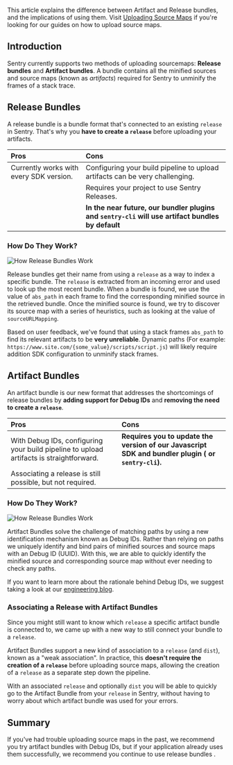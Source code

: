 This article explains the difference between Artifact and Release bundles, and the implications of using them. Visit [Uploading Source Maps](/platforms/javascript/guides/react/sourcemaps/uploading/) if you're looking for our guides on how to upload source maps.

## Introduction

Sentry currently supports two methods of uploading sourcemaps: **Release bundles** and **Artifact bundles**. A bundle contains all the minified sources and source maps (known as _artifacts_) required for Sentry to unminify the frames of a stack trace.

## Release Bundles

A release bundle is a bundle format that's connected to an existing `release` in Sentry. That's why you **have to create a `release`** before uploading your artifacts.

| Pros                                    | Cons                                                                                              |
| :-------------------------------------- | :------------------------------------------------------------------------------------------------ |
| Currently works with every SDK version. | Configuring your build pipeline to upload artifacts can be very challenging.                      |
|                                         | Requires your project to use Sentry Releases.                                                     |
|                                         | **In the near future, our bundler plugins and `sentry-cli` will use artifact bundles by default** |

### How Do They Work?

![How Release Bundles Work](release-bundles-updated.png)

Release bundles get their name from using a `release` as a way to index a specific bundle. The `release` is extracted from an incoming error and used to look up the most recent bundle. When a bundle is found, we use the value of `abs_path` in each frame to find the corresponding minified source in the retrieved bundle. Once the minified source is found, we try to discover its source map with a series of heuristics, such as looking at the value of `sourceURLMapping`.

Based on user feedback, we've found that using a stack frames `abs_path` to find its relevant artifacts to be **very unreliable**. Dynamic paths (For example: `https://www.site.com/{some_value}/scripts/script.js`) will likely require addition SDK configuration to unminify stack frames.

## Artifact Bundles

An artifact bundle is our new format that addresses the shortcomings of release bundles by **adding support for Debug IDs** and **removing the need to create a `release`**.

| Pros                                                                                    | Cons                                                                                                |
| :-------------------------------------------------------------------------------------- | :-------------------------------------------------------------------------------------------------- |
| With Debug IDs, configuring your build pipeline to upload artifacts is straightforward. | **Requires you to update the version of our Javascript SDK and bundler plugin ( or `sentry-cli`).** |
| Associating a release is still possible, but not required.                              |                                                                                                     |

### How Do They Work?

![How Release Bundles Work](artifact-bundles-updated.png)

Artifact Bundles solve the challenge of matching paths by using a new identification mechanism known as Debug IDs. Rather than relying on paths we uniquely identify and bind pairs of minified sources and source maps with an Debug ID (UUID). With this, we are able to quickly identify the minified source and corresponding source map without ever needing to check any paths.

<Note>

If you want to learn more about the rationale behind Debug IDs, we suggest taking a look at our [engineering blog](https://sentry.engineering/blog/the-case-for-debug-ids).

</Note>

### Associating a Release with Artifact Bundles

Since you might still want to know which `release` a specific artifact bundle is connected to, we came up with a new way to still connect your bundle to a `release`.

Artifact Bundles support a new kind of association to a `release` (and `dist`), known as a "weak association". In practice, this **doesn't require the creation of a `release`** before uploading source maps, allowing the creation of a `release` as a separate step down the pipeline.

With an associated `release` and optionally `dist` you will be able to quickly go to the Artifact Bundle from your `release` in Sentry, without having to worry about which artifact bundle was used for your errors.

## Summary

If you've had trouble uploading source maps in the past, we recommend you try artifact bundles with Debug IDs, but if your application already uses them successfully, we recommend you continue to use release bundles .

